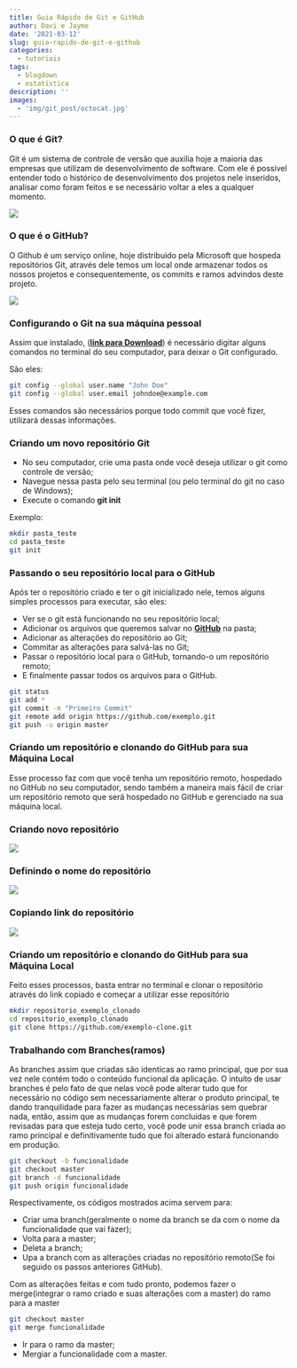 ```yaml
---
title: Guia Rápido de Git e GitHub
author: Davi e Jayme
date: '2021-03-12'
slug: guia-rapido-de-git-e-github
categories:
  - tutoriais
tags:
  - blogdown
  - estatistica
description: ''
images:
  - 'img/git_post/octocat.jpg'
---
```

### O que é Git?

 Git é um sistema de controle de versão que auxilia hoje a maioria das empresas que utilizam de desenvolvimento de software. Com ele é possivel entender todo o histórico de desenvolvimento dos projetos nele inseridos, analisar como foram feitos e se necessário voltar a eles a qualquer momento.
 
 ![](/blog/2021-03-12-guia-rapido-de-git-e-github_files/git.png)
 
### O que é o GitHub?

 O Github é um serviço online, hoje distribuido pela Microsoft que hospeda repositórios Git, através dele temos um local onde armazenar todos os nossos projetos e consequentemente, os commits e ramos advindos deste projeto.
 
![](/blog/2021-03-12-guia-rapido-de-git-e-github_files/github.png)
 
### Configurando o Git na sua máquina pessoal

Assim que instalado, (**[link para Download](https://git-scm.com/downloads)**) é necessário digitar alguns comandos no terminal do seu computador, para deixar o Git configurado.

São eles:

```bash
git config --global user.name "John Doe"
git config --global user.email johndoe@example.com
```

Esses comandos são necessários porque todo commit que você fizer, utilizará dessas informações.

### Criando um novo repositório Git

- No seu computador, crie uma pasta onde você deseja utilizar o git como controle de versão;
- Navegue nessa pasta pelo seu terminal (ou pelo terminal do git no caso de Windows);
- Execute o comando **git init**

Exemplo:

```bash
mkdir pasta_teste
cd pasta_teste
git init
```

### Passando o seu repositório local para o GitHub

Após ter o repositório criado e ter o git inicializado nele, temos alguns simples processos para executar, são eles:

- Ver se o git está funcionando no seu repositório local;
- Adicionar os arquivos que queremos salvar no **[GitHub](https://github.com)** na pasta;
- Adicionar as alterações do repositório ao Git;
- Commitar as alterações para salvá-las no Git;
- Passar o repositório local para o GitHub, tornando-o um repositório remoto;
- E finalmente passar todos os arquivos para o GitHub.

```bash
git status
git add *
git commit -m "Primeiro Commit"
git remote add origin https://github.com/exemplo.git
git push -u origin master
```

### Criando um repositório e clonando do GitHub para sua Máquina Local

Esse processo faz com que você tenha um repositório remoto, hospedado no GitHub no seu computador, sendo também a maneira mais fácil de criar um repositório remoto que será hospedado no GitHub e gerenciado na sua máquina local.

### Criando novo repositório

![](/blog/2021-03-12-guia-rapido-de-git-e-github_files/criar _novo_repo_1.png)

### Definindo o nome do repositório

![](/blog/2021-03-12-guia-rapido-de-git-e-github_files/definir_nome_repo_2.png)

### Copiando link do repositório

![](/blog/2021-03-12-guia-rapido-de-git-e-github_files/copiar_link_repo_3.png)

### Criando um repositório e clonando do GitHub para sua Máquina Local

Feito esses processos, basta entrar no terminal e clonar o repositório através do link copiado e começar a utilizar esse repositório

```bash
mkdir repositorio_exemplo_clonado
cd repositorio_exemplo_clonado
git clone https://github.com/exemplo-clone.git
```

### Trabalhando com Branches(ramos)

As branches assim que criadas são identicas ao ramo principal, que por sua vez nele contém todo o conteúdo funcional da aplicação. O intuito de usar branches é pelo fato de que nelas você pode alterar tudo que for necessário no código sem necessariamente alterar o produto principal, te dando tranquilidade para fazer as mudanças necessárias sem quebrar nada, então, assim que as mudanças forem concluidas e que forem revisadas para que esteja tudo certo, você pode unir essa branch criada ao ramo principal e definitivamente tudo que foi alterado estará funcionando em produção. 

```bash
git checkout -b funcionalidade
git checkout master
git branch -d funcionalidade
git push origin funcionalidade
```

Respectivamente, os códigos mostrados acima servem para:

- Criar uma branch(geralmente o nome da branch se da com o nome da funcionalidade que vai fazer);
- Volta para a master;
- Deleta a branch;
- Upa a branch com as alterações criadas no repositório remoto(Se foi seguido os passos anteriores GitHub).

Com as alterações feitas e com tudo pronto, podemos fazer o merge(integrar o ramo criado e suas alterações com a master) do ramo para a master

```bash
git checkout master
git merge funcionalidade
```

- Ir para o ramo da master;
- Mergiar a funcionalidade com a master.
